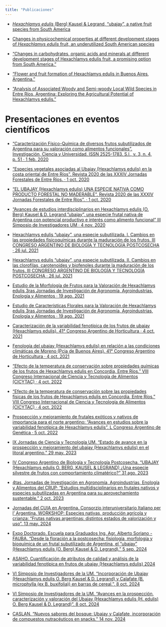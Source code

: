 ```yaml
---
title: "Publicaciones"
---
```


* [*Hexachlamys edulis* (Berg) Kausel & Legrand, “ubajay”, a native fruit species from South America](https://oaj.fupress.net/index.php/ahs/article/view/10660)

* [Changes in physicochemical properties at different development stages of *Hexachlamys edulis* fruit, an underutilized South American species](https://doi.org/10.1016/j.heliyon.2021.e08323)

* [“Changes in carbohydrates, organic acids and minerals at different development stages of Hexachlamys edulis fruit, a promising option from South America.”](https://www.mdpi.com/2311-7524/9/3/314/htm)

* [“Flower and fruit formation of Hexachlamys edulis in Buenos Aires, Argentina.”](https://www.jaeid.it/index.php/jaeid/article/view/13261/11905)

* [“Analysis of Associated Woody and Semi-woody Local Wild Species in Entre Ríos, Argentina: Exploring the Agricultural Potential of Hexachlamys edulis.”](https://www.mdpi.com/2071-1050/16/22/10029)

# Presentaciones en eventos científicos

* [“Caracterización Físico-Química de diversos frutos subutilizados de Argentina para su valoración como alimentos funcionales”. Investigación, Ciencia y Universidad. ISSN 2525-1783. S.l., v. 3, n. 4, p. 51 · 1 feb. 2020](http://repositorio.umaza.edu.ar//handle/00261/1634)

* [“Especies vegetales asociadas al Ubajay (Hexachlamys edulis) en la costa oriental de Entre Ríos”. Revista 2020 de las XXXIV Jornadas Forestales de Entre Ríos. · 1 oct. 2020](https://www.jornadasforestales.com.ar/book/2020.html)

* [“EL UBAJAY (Hexachlamys edulis) UNA ESPECIE NATIVA COMO PRODUCTO FORESTAL NO MADERABLE". Revista 2020 de las XXXIV Jornadas Forestales de Entre Ríos”. · 1 oct. 2020](https://www.jornadasforestales.com.ar/book/2020.html)

* [“Avances de estudios interdisciplinarios en Hexachlamys edulis (O. Berg) Kausel & D. Legrand, "ubajay", una especie frutal nativa de Argentina con potencial productivo e interés como alimento funcional” III Simposio de Investigadores UM · 4 nov. 2020](https://repositorio.unimoron.edu.ar/handle/10.34073/266)

* [Hexachlamys edulis "ubajay", una especie subutilizada. I. Cambios en las propiedades fisicoquímicas durante la maduración de los frutos. III CONGRESO ARGENTINO DE BIOLOGÍA Y TECNOLOGÍA POSTCOSECHA · 26 jul. 2021](https://www.fiq.unl.edu.ar/institucional/wp-content/uploads/sites/3/2021/08/Libro-de-Res%C3%BAmenes-III-CABTP-con-ISBN.pdf)

* [Hexachlamys edulis "ubajay", una especie subutilizada. II. Cambios en las clorofilas, carotenoides y biofenoles durante la maduración de los frutos. III CONGRESO ARGENTINO DE BIOLOGÍA Y TECNOLOGÍA POSTCOSECHA · 26 jul. 2021](https://www.fiq.unl.edu.ar/institucional/wp-content/uploads/sites/3/2021/08/Libro-de-Res%C3%BAmenes-III-CABTP-con-ISBN.pdf)

* [Estudio de la Morfología de Frutos para la Valoración de Hexachlamys edulis 3ras Jornadas de Investigación de Agronomía, Agroindustrias, Enología y Alimentos · 19 ago. 2021](http://www.crup.org.ar/document/download/807/)

* [Estudio de Características Florales para la Valoración de Hexachlamys edulis 3ras Jornadas de Investigación de Agronomía, Agroindustrias, Enología y Alimentos · 19 ago. 2021](http://www.crup.org.ar/document/download/807/)

* [Caracterización de la variabilidad fenotípica de los frutos de ubajay (Hexachlamys edulis). 41° Congreso Argentino de Horticultura · 4 oct. 2021](https://www.youtube.com/watch?v=LVt4-fyNiWQ&list=PLVw1YTJX8OrQOUuVMSDOq5UMaETwcLmt-&t=10s)

* [Fenología del ubajay (Hexachlamys edulis) en relación a las condiciones climáticas de Moreno (Pcia de Buenos Aires). 41° Congreso Argentino de Horticultura · 4 oct. 2021](https://www.youtube.com/watch?list=PLVw1YTJX8OrTw3WvMKEcICSj14suTqibz&v=9PmGkG4dA0A)

* [“Efecto de la temperatura de conservación sobre propiedades químicas de los frutos de Hexachlamys edulis en Concordia, Entre Ríos.” VIII Congreso Internacional de Ciencia y Tecnología de Alimentos (CICYTAC) · 4 oct. 2022](https://cicytac.cba.gov.ar/)

* [“Efecto de la temperatura de conservación sobre las propiedades físicas de los frutos de Hexachlamys edulis en Concordia, Entre Ríos.” VIII Congreso Internacional de Ciencia y Tecnología de Alimentos (CICYTAC) · 4 oct. 2022](https://cicytac.cba.gov.ar/)

* [Prospección y mejoramiento de frutales exóticos y nativos de importancia para el norte argentino: "Avances en estudios sobre la variabilidad fenotípica de Hexachlamys edulis". L Congreso Argentino de Genética · 5 oct. 2022](https://sag.org.ar/congreso2022/simposios/)

* [IX Jornadas de Ciencia y Tecnología UM. “Estado de avance en la prospección y mejoramiento del ubajay (Hexachlamys edulis) en el litoral argentino.” 29 may. 2023](https://www.unimoron.edu.ar/static/media/doc_7ca663be2bdb11ee8ef50242ac170005_o.pdf)

* [IV Congreso Argentino de Biología y Tecnología Postcosecha. “UBAJAY (Hexachlamys edulis O. BERG, KAUSEL & LEGRAND) ¿Una especie silvestre de frutos con comportamiento climatérico?” 31 ago. 2023](https://revistas.unlp.edu.ar/InvJov/article/view/16147/15415)

* [4tas. Jornadas de Investigación en Agronomía, Agroindustrias, Enología y Alimentos del CRUP· "Estudios multidisciplinarios en frutales nativos y especies subutilizadas en Argentina para su aprovechamiento sustentable." 2 oct. 2023](https://umazaeduar-my.sharepoint.com/personal/cromero_umaza_edu_ar/_layouts/15/stream.aspx?id=%2Fpersonal%2Fcromero%5Fumaza%5Fedu%5Far%2FDocuments%2FDatos%20adjuntos%2FEspecies%20nativas%20de%20frutales%20desde%20el%20recurso%20gen%C3%A9tico%20a%20la%20cadena%20de%20producci%C3%B3n%5FParte%202%2Emp4&ga=1&referrer=StreamWebApp%2EWeb&referrerScenario=AddressBarCopied%2Eview%2E5c49489b%2D5b25%2D4291%2Da452%2De75564cd33b0)

* [Jornadas del CUIA en Argentina. Consorzio interuniversitario Italiano per l’ Argentina. WORKSHOP: Especies nativas, producción agrícola y crianza: "Frutas nativas argentinas: distintos estados de valorización y uso". 13 may. 2024](https://www.cuia.net/wp-content/uploads/2024/04/CUIA-2024-Aggiornato.pdf)

* [Expo Doctorado. Escuela para Graduados Ing. Agr. Alberto Soriano - FAUBA. "Desde la floración a la postcosecha: fisiología, morfología y bioquímica de un frutal subutilizado de Argentina, el “ubajay” (Hexachlamys edulis (O. Berg) Kausel & D. Legrand)." 5 sep. 2024](https://www.youtube.com/watch?v=NEKUe7lck0A&t=1660s)

* [ASAHO. Cuantificación de atributos de calidad y análisis de la variabilidad fenotípica en frutos
de ubajay (Hexachlamys edulis) 2024](https://asaho.org/libro-de-resumenes-42-congreso-argentino-de-horticultura/)

* [VI Simposio de Investigadores de la UM. "Incorporación de Ubajay (Hexachlamys edulis O. Berg Kausel & D. Legrand) y Calafate (B. microphylla (ex B. buxifolia)) en barras de cereal.". 8 oct. 2024](http://secyt.unimoron.edu.ar/)

* [VI Simposio de Investigadores de la UM. "Avances en la prospección, caracterización y valoración del Ubajay (Hexachlamys edulis (H. edulis) O. Berg Kausel & D. Legrand)". 8 oct. 2024](http://secyt.unimoron.edu.ar/)

* [CASLAN. "Nuevos sabores del bosque: Ubajay y Calafate, incorporación de compuestos nutracéuticos en snacks." 14 nov. 2024](https://caslan2024.unimoron.edu.ar/)

